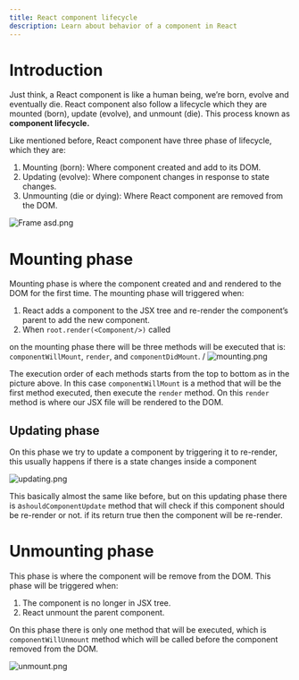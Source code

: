 ```yaml
---
title: React component lifecycle
description: Learn about behavior of a component in React 
---
```



# Introduction

Just think, a React component is like a human being, we’re born, evolve and eventually die. React component also follow a lifecycle which they are mounted (born), update (evolve), and unmount (die). This process known as **component lifecycle.**

Like mentioned before, React component have three phase of lifecycle, which they are:

1. Mounting (born): Where component created and add to its DOM.
2. Updating (evolve): Where component changes in response to state changes.
3. Unmounting (die or dying): Where React component are removed from the DOM.   

![Frame asd.png](/Frame_asd.png)

# Mounting phase

Mounting phase is where the component created and and rendered to the DOM for the first time. The mounting phase will triggered when:

1. React adds a component to the JSX tree and re-render the component’s parent to add the new component.
2. When `root.render(<Component/>)` called

on the mounting phase there will be three methods will be executed that is: `componentWillMount`, `render`, and `componentDidMount`.
/
![mounting.png](/mounting.png)

The execution order of each methods starts from the top to bottom as in the picture above. In this case `componentWillMount` is a method that will be the first method executed, then execute the `render` method. On this `render` method is where our JSX file will be rendered to the DOM.

## Updating phase

On this phase we try to update a component by triggering it to re-render, this usually happens if there is a state changes inside a component

![updating.png](/updating.png)

This basically almost the same like before, but on this updating phase there is a`shouldComponentUpdate` method that will check if this component should be re-render or not. if its return true then the component will be re-render.

# Unmounting phase

This phase is where the component will be remove from the DOM. This phase will be triggered when:

1. The component is no longer in JSX tree.
2. React unmount the parent component.

On this phase there is only one method that will be executed, which is `componentWillUnmount` method which will be called before the component removed from the DOM.

![unmount.png](/unmount.png)